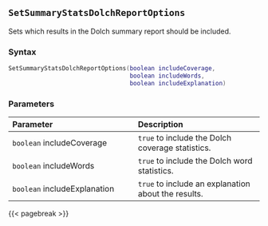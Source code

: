 ## `SetSummaryStatsDolchReportOptions`

Sets which results in the Dolch summary report should be included.

### Syntax {-}

``` .lua
SetSummaryStatsDolchReportOptions(boolean includeCoverage,
                                  boolean includeWords,
                                  boolean includeExplanation)
```

### Parameters {-}

**Parameter** | **Description**
| :-- | :-- |
|`boolean` includeCoverage | `true` to include the Dolch coverage statistics. | 
|`boolean` includeWords | `true` to include the Dolch word statistics. | 
|`boolean` includeExplanation | `true` to include an explanation about the results. |

{{< pagebreak >}}